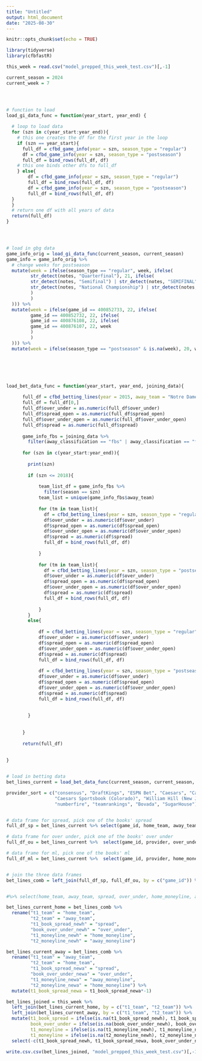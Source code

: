 ```yaml
---
title: "Untitled"
output: html_document
date: "2025-08-30"
---
```


```r
knitr::opts_chunk$set(echo = TRUE)
```

```r
library(tidyverse)
library(cfbfastR)
```


```r
this_week = read.csv("model_prepped_this_week_test.csv")[,-1]
```

```r

current_season = 2024
current_week = 7




# function to load
load_gi_data_func = function(year_start, year_end) {
  
  # loop to load data
  for (szn in c(year_start:year_end)){
    # this one creates the df for the first year in the loop
    if (szn == year_start){
      full_df = cfbd_game_info(year = szn, season_type = "regular")
      df = cfbd_game_info(year = szn, season_type = "postseason")
      full_df = bind_rows(full_df, df)
    # this one binds other dfs to full_df
    } else{
        df = cfbd_game_info(year = szn, season_type = "regular")
        full_df = bind_rows(full_df, df)
        df = cfbd_game_info(year = szn, season_type = "postseason")
        full_df = bind_rows(full_df, df)
  }
  }
  # return one df with all years of data
  return(full_df)
}




# load in gbg data
game_info_orig = load_gi_data_func(current_season, current_season)
game_info = game_info_orig %>% 
  # change weeks for postseason
  mutate(week = ifelse(season_type == "regular", week, ifelse(
         str_detect(notes, "Quarterfinal"), 21, ifelse(
         str_detect(notes, "Semifinal") | str_detect(notes, "SEMIFINAL"), 22, ifelse(
         str_detect(notes, "National Championship") | str_detect(notes, "NATIONAL CHAMPIONSHIP"), 23, 20
         )
         )
  ))) %>% 
  mutate(week = ifelse(game_id == 400852733, 22, ifelse(
         game_id == 400852732, 22, ifelse(
         game_id == 400876108, 22, ifelse(
         game_id == 400876107, 22, week
         )
         )
  ))) %>% 
  mutate(week = ifelse(season_type == "postseason" & is.na(week), 20, week))






load_bet_data_func = function(year_start, year_end, joining_data){
  
      full_df = cfbd_betting_lines(year = 2015, away_team = "Notre Dame")
      full_df = full_df[0,]
      full_df$over_under = as.numeric(full_df$over_under)
      full_df$spread_open = as.numeric(full_df$spread_open)
      full_df$over_under_open = as.numeric(full_df$over_under_open)
      full_df$spread = as.numeric(full_df$spread)
      
      game_info_fbs = joining_data %>% 
        filter(away_classification == "fbs" | away_classification == "fbs")
      
      for (szn in c(year_start:year_end)){
        
        print(szn)
        
        if (szn <= 2018){
        
            team_list_df = game_info_fbs %>% 
              filter(season == szn)
            team_list = unique(game_info_fbs$away_team)
            
            for (tm in team_list){
              df = cfbd_betting_lines(year = szn, season_type = "regular", away_team = tm)
              df$over_under = as.numeric(df$over_under)
              df$spread_open = as.numeric(df$spread_open)
              df$over_under_open = as.numeric(df$over_under_open)
              df$spread = as.numeric(df$spread)
              full_df = bind_rows(full_df, df)
            
            }
            
            for (tm in team_list){
              df = cfbd_betting_lines(year = szn, season_type = "postseason", away_team = tm)
              df$over_under = as.numeric(df$over_under)
              df$spread_open = as.numeric(df$spread_open)
              df$over_under_open = as.numeric(df$over_under_open)
              df$spread = as.numeric(df$spread)
              full_df = bind_rows(full_df, df)
            
            }
        } 
        else{
          
            df = cfbd_betting_lines(year = szn, season_type = "regular")
            df$over_under = as.numeric(df$over_under)
            df$spread_open = as.numeric(df$spread_open)
            df$over_under_open = as.numeric(df$over_under_open)
            df$spread = as.numeric(df$spread)
            full_df = bind_rows(full_df, df)
            
            df = cfbd_betting_lines(year = szn, season_type = "postseason")
            df$over_under = as.numeric(df$over_under)
            df$spread_open = as.numeric(df$spread_open)
            df$over_under_open = as.numeric(df$over_under_open)
            df$spread = as.numeric(df$spread)
            full_df = bind_rows(full_df, df)
            
            
        }
        
  
      }
      
      return(full_df)
  
  
}


# load in betting data
bet_lines_current = load_bet_data_func(current_season, current_season, game_info) %>% filter(week == current_week)
```

```r

provider_sort = c("consensus", "DraftKings", "ESPN Bet", "Caesars", "Caesars (Pennsylvania)", 
                  "Caesars Sportsbook (Colorado)", "William Hill (New Jersey)", #moved ESPN Bet up from here for 2025 on
                  "numberfire", "teamrankings", "Bovada", "SugarHouse")


# data frame for spread, pick one of the books' spread
full_df_sp = bet_lines_current %>% select(game_id, home_team, away_team, provider, spread) %>%  filter(!is.na(spread))%>% group_by(game_id) %>% arrange(match(provider, provider_sort)) %>% slice(1) %>% ungroup()%>% select(-provider)

# data frame for over under, pick one of the books' over under
full_df_ou = bet_lines_current %>%  select(game_id, provider, over_under) %>% filter(!is.na(over_under)) %>%group_by(game_id) %>% arrange(match(provider, provider_sort)) %>% slice(1) %>% ungroup() %>% select(-provider)

# data frame for ml, pick one of the books' ml
full_df_ml = bet_lines_current %>%  select(game_id, provider, home_moneyline, away_moneyline) %>% filter(!is.na(home_moneyline)) %>%group_by(game_id) %>% arrange(match(provider, provider_sort)) %>% slice(1) %>% ungroup() %>% select(-provider)


# join the three data frames
bet_lines_comb = left_join(full_df_sp, full_df_ou, by = c("game_id")) %>% left_join(full_df_ml, by = c("game_id")) %>% select(-c(game_id))


#%>% select(home_team, away_team, spread, over_under, home_moneyline, away_moneyline)

```


```r

bet_lines_current_home = bet_lines_comb %>% 
  rename("t1_team" = "home_team",
         "t2_team" = "away_team",
         "t1_book_spread_newh" = "spread",
         "book_over_under_newh" = "over_under",
         "t1_moneyline_newh" = "home_moneyline",
         "t2_moneyline_newh" = "away_moneyline")

bet_lines_current_away = bet_lines_comb %>% 
  rename("t1_team" = "away_team",
         "t2_team" = "home_team",
         "t1_book_spread_newa" = "spread",
         "book_over_under_newa" = "over_under",
         "t1_moneyline_newa" = "away_moneyline",
         "t2_moneyline_newa" = "home_moneyline") %>% 
  mutate(t1_book_spread_newa = t1_book_spread_newa*-1)

```

```r

bet_lines_joined = this_week %>%
  left_join(bet_lines_current_home, by = c("t1_team", "t2_team")) %>% 
  left_join(bet_lines_current_away, by = c("t1_team", "t2_team")) %>% 
  mutate(t1_book_spread = ifelse(is.na(t1_book_spread_newh), t1_book_spread_newa, t1_book_spread_newh),
         book_over_under = ifelse(is.na(book_over_under_newh), book_over_under_newa, book_over_under_newh),
         t1_moneyline = ifelse(is.na(t1_moneyline_newh), t1_moneyline_newa, t1_moneyline_newh),
         t1_moneyline = ifelse(is.na(t2_moneyline_newh), t2_moneyline_newa, t1_moneyline_newh)) %>% 
  select(-c(t1_book_spread_newh, t1_book_spread_newa, book_over_under_newh, book_over_under_newa, t1_moneyline_newh, t1_moneyline_newa, t2_moneyline_newh, t2_moneyline_newa))

```



```r
write.csv.csv(bet_lines_joined, "model_prepped_this_week_test.csv")[,-1]
```









